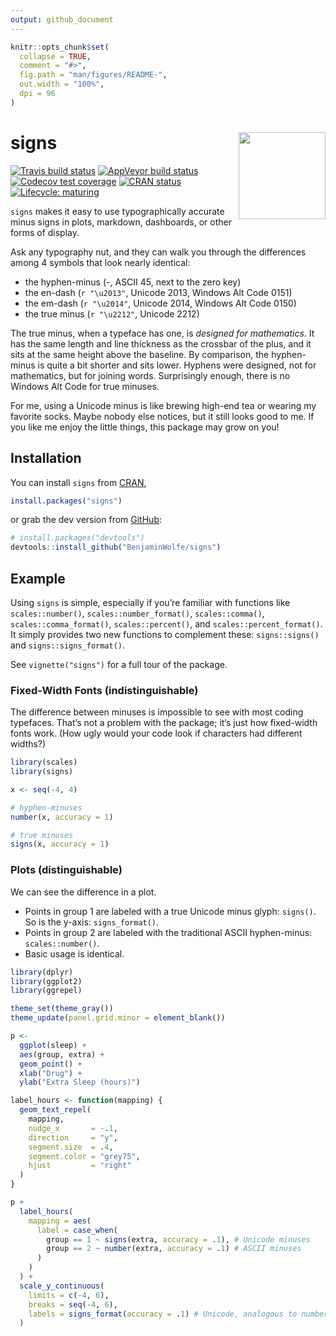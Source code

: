 ```yaml
---
output: github_document
---
```


<!-- README.md is generated from README.Rmd. Please edit that file -->

```r
knitr::opts_chunk$set(
  collapse = TRUE,
  comment = "#>",
  fig.path = "man/figures/README-",
  out.width = "100%",
  dpi = 96
)
```

# signs <a href='https://benjaminwolfe.github.io/signs/'><img src='man/figures/logo.svg' align="right" height="139" /></a>

<!-- badges: start -->
[![Travis build status](https://travis-ci.org/BenjaminWolfe/signs.svg?branch=master)](https://travis-ci.org/BenjaminWolfe/signs)
[![AppVeyor build status](https://ci.appveyor.com/api/projects/status/github/BenjaminWolfe/signs?branch=master&svg=true)](https://ci.appveyor.com/project/BenjaminWolfe/signs)
[![Codecov test coverage](https://codecov.io/gh/BenjaminWolfe/signs/branch/master/graph/badge.svg)](https://codecov.io/gh/BenjaminWolfe/signs?branch=master)
[![CRAN status](https://www.r-pkg.org/badges/version/signs)](https://CRAN.R-project.org/package=signs)
[![Lifecycle: maturing](https://img.shields.io/badge/lifecycle-maturing-blue.svg)](https://www.tidyverse.org/lifecycle/#maturing)
<!-- badges: end -->

`signs` makes it easy to use typographically accurate minus signs
in plots, markdown, dashboards, or other forms of display.

Ask any typography nut, and they can walk you through the differences
among 4 symbols that look nearly identical:

* the hyphen-minus (-, ASCII 45, next to the zero key)
* the en-dash (`r "\u2013"`, Unicode 2013, Windows Alt Code 0151)
* the em-dash (`r "\u2014"`, Unicode 2014, Windows Alt Code 0150)
* the true minus (`r "\u2212"`, Unicode 2212)

The true minus, when a typeface has one, is _designed for mathematics_.
It has the same length and line thickness as the crossbar of the plus,
and it sits at the same height above the baseline.
By comparison, the hyphen-minus is quite a bit shorter and sits lower.
Hyphens were designed, not for mathematics, but for joining words.
Surprisingly enough, there is no Windows Alt Code for true minuses.

For me, using a Unicode minus is like brewing high-end tea
or wearing my favorite socks.
Maybe nobody else notices, but it still looks good to me.
If you like me enjoy the little things,
this package may grow on you!

## Installation

You can install `signs` from [CRAN](https://cran.r-project.org/package=signs),

``` r
install.packages("signs")
```

or grab the dev version from [GitHub](https://github.com/BenjaminWolfe/signs):

``` r
# install.packages("devtools")
devtools::install_github("BenjaminWolfe/signs")
```

## Example

Using `signs` is simple, especially if you're familiar with functions like
`scales::number()`, `scales::number_format()`,
`scales::comma()`, `scales::comma_format()`,
`scales::percent()`, and `scales::percent_format()`.
It simply provides two new functions to complement these:
`signs::signs()` and `signs::signs_format()`.

See `vignette("signs")` for a full tour of the package.

### Fixed-Width Fonts (indistinguishable)

The difference between minuses is impossible to see with most coding typefaces.
That's not a problem with the package; it's just how fixed-width fonts work.
(How ugly would your code look if characters had different widths?)

```r
library(scales)
library(signs)

x <- seq(-4, 4)

# hyphen-minuses
number(x, accuracy = 1)

# true minuses
signs(x, accuracy = 1)
```

### Plots (distinguishable)

We can see the difference in a plot.

* Points in group 1 are labeled
  with a true Unicode minus glyph: `signs()`.
  So is the y-axis: `signs_format()`.
* Points in group 2 are labeled
  with the traditional ASCII hyphen-minus: `scales::number()`.
* Basic usage is identical.

```r
library(dplyr)
library(ggplot2)
library(ggrepel)

theme_set(theme_gray())
theme_update(panel.grid.minor = element_blank())

p <- 
  ggplot(sleep) +
  aes(group, extra) +
  geom_point() +
  xlab("Drug") +
  ylab("Extra Sleep (hours)")

label_hours <- function(mapping) {
  geom_text_repel(
    mapping,
    nudge_x       = -.1,
    direction     = "y",
    segment.size  = .4,
    segment.color = "grey75",
    hjust         = "right"
  )
}

p +
  label_hours(
    mapping = aes(
      label = case_when(
        group == 1 ~ signs(extra, accuracy = .1), # Unicode minuses
        group == 2 ~ number(extra, accuracy = .1) # ASCII minuses
      )
    )
  ) +
  scale_y_continuous(
    limits = c(-4, 6),
    breaks = seq(-4, 6),
    labels = signs_format(accuracy = .1) # Unicode, analogous to number_format() 
  )
```

